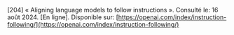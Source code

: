 \[204\]	« Aligning language models to follow instructions ». Consulté le: 16 août 2024\. \[En ligne\]. Disponible sur: [https://openai.com/index/instruction-following/](https://openai.com/index/instruction-following/)